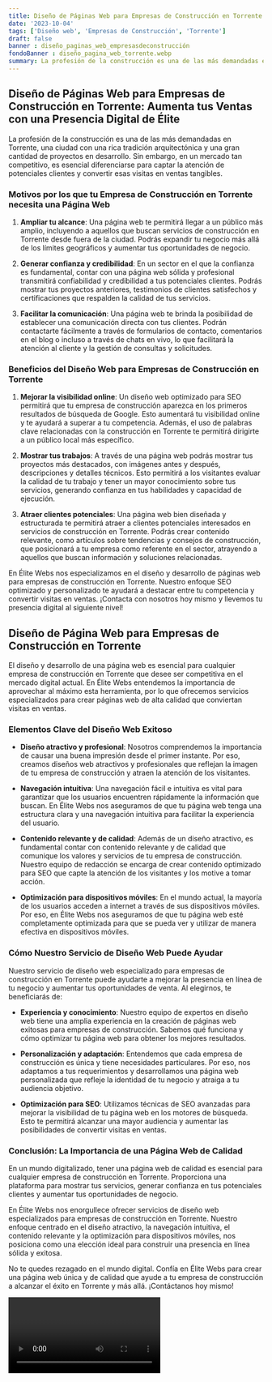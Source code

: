 ```yaml
---
title: Diseño de Páginas Web para Empresas de Construcción en Torrente
date: '2023-10-04'
tags: ['Diseño web', 'Empresas de Construcción', 'Torrente']
draft: false
banner : diseño_paginas_web_empresasdeconstrucción
fondoBanner : diseño_pagina_web_torrente.webp
summary: La profesión de la construcción es una de las más demandadas en Torrente, una ciudad con una rica tradición arquitectónica y una gran cantidad de proyectos en desarrollo. Sin embargo, en un mercado tan competitivo, es esencial diferenciarse para captar la atención de potenciales clientes y convertir esas visitas en ventas tangibles.
---
```


## Diseño de Páginas Web para Empresas de Construcción en Torrente: Aumenta tus Ventas con una Presencia Digital de Élite

La profesión de la construcción es una de las más demandadas en Torrente, una ciudad con una rica tradición arquitectónica y una gran cantidad de proyectos en desarrollo. Sin embargo, en un mercado tan competitivo, es esencial diferenciarse para captar la atención de potenciales clientes y convertir esas visitas en ventas tangibles.

### Motivos por los que tu Empresa de Construcción en Torrente necesita una Página Web

1. **Ampliar tu alcance**: Una página web te permitirá llegar a un público más amplio, incluyendo a aquellos que buscan servicios de construcción en Torrente desde fuera de la ciudad. Podrás expandir tu negocio más allá de los límites geográficos y aumentar tus oportunidades de negocio.

2. **Generar confianza y credibilidad**: En un sector en el que la confianza es fundamental, contar con una página web sólida y profesional transmitirá confiabilidad y credibilidad a tus potenciales clientes. Podrás mostrar tus proyectos anteriores, testimonios de clientes satisfechos y certificaciones que respalden la calidad de tus servicios.

3. **Facilitar la comunicación**: Una página web te brinda la posibilidad de establecer una comunicación directa con tus clientes. Podrán contactarte fácilmente a través de formularios de contacto, comentarios en el blog o incluso a través de chats en vivo, lo que facilitará la atención al cliente y la gestión de consultas y solicitudes.

### Beneficios del Diseño Web para Empresas de Construcción en Torrente

1. **Mejorar la visibilidad online**: Un diseño web optimizado para SEO permitirá que tu empresa de construcción aparezca en los primeros resultados de búsqueda de Google. Esto aumentará tu visibilidad online y te ayudará a superar a tu competencia. Además, el uso de palabras clave relacionadas con la construcción en Torrente te permitirá dirigirte a un público local más específico.

2. **Mostrar tus trabajos**: A través de una página web podrás mostrar tus proyectos más destacados, con imágenes antes y después, descripciones y detalles técnicos. Esto permitirá a los visitantes evaluar la calidad de tu trabajo y tener un mayor conocimiento sobre tus servicios, generando confianza en tus habilidades y capacidad de ejecución.

3. **Atraer clientes potenciales**: Una página web bien diseñada y estructurada te permitirá atraer a clientes potenciales interesados en servicios de construcción en Torrente. Podrás crear contenido relevante, como artículos sobre tendencias y consejos de construcción, que posicionará a tu empresa como referente en el sector, atrayendo a aquellos que buscan información y soluciones relacionadas.

En Élite Webs nos especializamos en el diseño y desarrollo de páginas web para empresas de construcción en Torrente. Nuestro enfoque SEO optimizado y personalizado te ayudará a destacar entre tu competencia y convertir visitas en ventas. ¡Contacta con nosotros hoy mismo y llevemos tu presencia digital al siguiente nivel!

<GifSeo />

<Cta />

## Diseño de Página Web para Empresas de Construcción en Torrente

El diseño y desarrollo de una página web es esencial para cualquier empresa de construcción en Torrente que desee ser competitiva en el mercado digital actual. En Élite Webs entendemos la importancia de aprovechar al máximo esta herramienta, por lo que ofrecemos servicios especializados para crear páginas web de alta calidad que conviertan visitas en ventas.

### Elementos Clave del Diseño Web Exitoso

* **Diseño atractivo y profesional**: Nosotros comprendemos la importancia de causar una buena impresión desde el primer instante. Por eso, creamos diseños web atractivos y profesionales que reflejan la imagen de tu empresa de construcción y atraen la atención de los visitantes.

* **Navegación intuitiva**: Una navegación fácil e intuitiva es vital para garantizar que los usuarios encuentren rápidamente la información que buscan. En Élite Webs nos aseguramos de que tu página web tenga una estructura clara y una navegación intuitiva para facilitar la experiencia del usuario.

* **Contenido relevante y de calidad**: Además de un diseño atractivo, es fundamental contar con contenido relevante y de calidad que comunique los valores y servicios de tu empresa de construcción. Nuestro equipo de redacción se encarga de crear contenido optimizado para SEO que capte la atención de los visitantes y los motive a tomar acción.

* **Optimización para dispositivos móviles**: En el mundo actual, la mayoría de los usuarios acceden a internet a través de sus dispositivos móviles. Por eso, en Élite Webs nos aseguramos de que tu página web esté completamente optimizada para que se pueda ver y utilizar de manera efectiva en dispositivos móviles. 

### Cómo Nuestro Servicio de Diseño Web Puede Ayudar

Nuestro servicio de diseño web especializado para empresas de construcción en Torrente puede ayudarte a mejorar la presencia en línea de tu negocio y aumentar tus oportunidades de venta. Al elegirnos, te beneficiarás de:

* **Experiencia y conocimiento**: Nuestro equipo de expertos en diseño web tiene una amplia experiencia en la creación de páginas web exitosas para empresas de construcción. Sabemos qué funciona y cómo optimizar tu página web para obtener los mejores resultados.

* **Personalización y adaptación**: Entendemos que cada empresa de construcción es única y tiene necesidades particulares. Por eso, nos adaptamos a tus requerimientos y desarrollamos una página web personalizada que refleje la identidad de tu negocio y atraiga a tu audiencia objetivo.

* **Optimización para SEO**: Utilizamos técnicas de SEO avanzadas para mejorar la visibilidad de tu página web en los motores de búsqueda. Esto te permitirá alcanzar una mayor audiencia y aumentar las posibilidades de convertir visitas en ventas.

### Conclusión: La Importancia de una Página Web de Calidad

En un mundo digitalizado, tener una página web de calidad es esencial para cualquier empresa de construcción en Torrente. Proporciona una plataforma para mostrar tus servicios, generar confianza en tus potenciales clientes y aumentar tus oportunidades de negocio.

En Élite Webs nos enorgullece ofrecer servicios de diseño web especializados para empresas de construcción en Torrente. Nuestro enfoque centrado en el diseño atractivo, la navegación intuitiva, el contenido relevante y la optimización para dispositivos móviles, nos posiciona como una elección ideal para construir una presencia en línea sólida y exitosa.

No te quedes rezagado en el mundo digital. Confía en Élite Webs para crear una página web única y de calidad que ayude a tu empresa de construcción a alcanzar el éxito en Torrente y más allá. ¡Contáctanos hoy mismo!

<Video />

<CtaBot job='Empresas de Construcción' city='Torrente'/>

<Gmaps query='Torrente+españa+maps' />